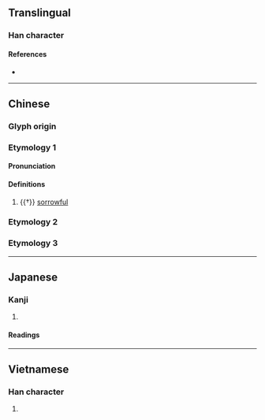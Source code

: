 {{also|驚}}
{{character info}}
==Translingual==

===Han character===
{{Han char|rn=61|rad=心|as=08|sn=11|four=90096|canj=PYRF|ids=⿰忄京}}

====References====
* {{Han ref|kx=0390.110|dkj=10767|dj=0724.090|hdz=42318.030|uh=60CA|ud=24778|bh=D561|bd=54625}}

----

==Chinese==

===Glyph origin===
{{Han etym}}
{{Han compound|ls=psc
|心|c1=s|t1=heart|alt1=忄
|京|c2=p
}}

===Etymology 1===
{{zh-forms}}

====Pronunciation====
{{zh-pron
|m=jīng
|cat=a
}}

====Definitions====
{{zh-hanzi}}

# {{†}} [[sorrowful]]

===Etymology 2===
{{zh-see|驚}}

===Etymology 3===
{{zh-see|悢|v}}

----

==Japanese==

===Kanji===
{{ja-kanji|grade=|rs=心08}}

# {{rfdef|ja|sort=心08}}

====Readings====
{{ja-readings
|goon=ろう
|kanon=りょう
|kun=かな-しむ}}

----

==Vietnamese==

===Han character===
{{vi-hantu|[[kinh]]|rs=心08}}

# {{rfdef|vi|sort=心08}}